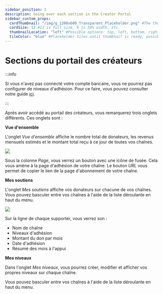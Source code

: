 ```yaml
---
sidebar_position: 2
description: Going over each section in the Creator Portal
sidebar_custom_props:
  cardThumbnail: "/img/g_1200x600_Transparent_Placeholder.png" #The thumbnail on the category card.
  cardSize: 12 #12 is full size, 6 is 50% width, etc.
  thumbnailLocation: "left" #Possible options: top, left, bottom, right, none
  tileColor: "blue" #Placeholder tiles until thumbnail is ready, possible options: blue, cream, darkpurple, lightpurple, mauve, orange, pink, none
---
```


# Sections du portail des créateurs

:::info

Si vous n'avez pas connecté votre compte bancaire, vous ne pourrez pas configurer de niveaux d'adhésion. Pour ce faire, vous pouvez consulter notre guide [ici](/category-basics/bankaccount).

:::

Après avoir accédé au portail des créateurs, vous remarquerez trois onglets différents. Ces onglets sont :

**Vue d'ensemble**

L'onglet *Vue d'ensemble* affiche le nombre total de donateurs, les revenus mensuels estimés et le montant total reçu à ce jour de toutes vos chaînes.

![](https://i.imgur.com/Q4e0snp.png)

Sous la colonne *Page*, vous verrez un bouton avec une icône de fusée. Cela vous amène à la page d'adhésion de votre chaîne. Le bouton *URL* vous permet de copier le lien de la page d'abonnement de votre chaîne.

**Mes soutiens**

L'onglet *Mes soutiens* affiche vos donateurs sur chacune de vos chaînes. Vous pouvez basculer entre vos chaînes à l'aide de la liste déroulante en haut du menu.

![](https://i.imgur.com/pqleT9y.png)

Sur la ligne de chaque supporter, vous verrez son :

- Nom de chaîne
- Niveaux d'adhésion
- Montant du don par mois
- Date d'adhésion
- Résumé des mois à l'appui

**Mes niveaux**

Dans l'onglet *Mes niveaux*, vous pourrez créer, modifier et afficher vos propres niveaux sur chaque chaîne.

Vous pouvez basculer entre vos chaînes à l'aide de la liste déroulante en haut du menu.
